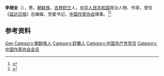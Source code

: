 '''李根全'''（{{bd|1929年||1998年|}}），男，[[朝鲜族|朝鲜族]]，[[吉林|吉林]][[舒兰|舒兰]]人，[[中华人民共和国|中华人民共和国]]政治人物、作家，曾任《[[延边日报|延边日报]]》总编辑、党委书记，[[中国作家协会|中国作家协会]]理事。<ref>{{Cite book|title=中国当代文学辞典|author=王庆生主编; 刘炳泽, 张皓, 陈其光副主编|publisher=武汉出版社|year=1996|isbn=|location=武汉|pages=}}</ref><ref>{{Cite web|title=李根全|url=http://www.chinawriter.com.cn/zxhy/member/2041.shtml|accessdate=2020-11-15|work=中国作家网|archive-date=2020-11-17|archive-url=https://web.archive.org/web/20201117042740/http://www.chinawriter.com.cn/zxhy/member/2041.shtml|dead-url=no}}</ref>

== 参考资料 ==
{{reflist}}

{{中国人物小作品}}
{{中国作家协会第四届理事会}}

{{Authority control}}
{{DEFAULTSORT:Li李}}
[[Category:李姓|Gen]]
[[Category:朝鲜族人|Category:朝鲜族人]]
[[Category:舒蘭人|Category:舒蘭人]]
[[Category:中国共产党党员|Category:中国共产党党员]]
[[Category:中国作家协会会员|Category:中国作家协会会员]]